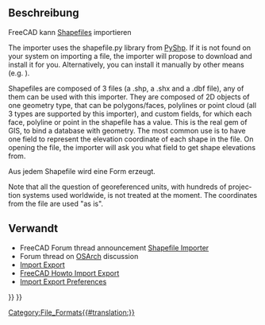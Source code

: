 <languages/>

<div lang="en" dir="ltr" class="mw-content-ltr">
{{Docnav
|[[Arch_3DS|3DS]]
|
|[[BIM_Workbench|BIM]]
|IconL=
|IconR=
|IconC=Workbench_BIM.svg
}}
</div>

{{TOCright}}

<span id="Description"></span>
==Beschreibung==

FreeCAD kann  [https://de.wikipedia.org/wiki/Shapefile Shapefiles] importieren

<div lang="en" dir="ltr" class="mw-content-ltr">
The importer uses the shapefile.py library from [https://github.com/GeospatialPython/pyshp PyShp]. If it is not found on your system on importing a file, the importer will propose to download and install it for you. Alternatively, you can install it manually by other means (e.g. {{Incode|pip install pyshp}}).
</div>

<div lang="en" dir="ltr" class="mw-content-ltr">
Shapefiles are composed of 3 files (a .shp, a .shx and a .dbf file), any of them can be used with this importer. They are composed of 2D objects of one geometry type, that can be polygons/faces, polylines or point cloud (all 3 types are supported by this importer), and custom fields, for which each face, polyline or point in the shapefile has a value. This is the real gem of GIS, to bind a database with geometry. The most common use is to have one field to represent the elevation coordinate of each shape in the file. On opening the file, the importer will ask you what field to get shape elevations from.
</div>

Aus jedem Shapefile wird eine Form erzeugt.

<div lang="en" dir="ltr" class="mw-content-ltr">
Note that all the question of georeferenced units, with hundreds of projection systems used worldwide, is not treated at the moment. The coordinates from the file are used "as is".
</div>

<span id="Related"></span>
== Verwandt ==

<div lang="en" dir="ltr" class="mw-content-ltr">
* FreeCAD Forum thread announcement [https://forum.freecad.org/viewtopic.php?f=9&t=46150 Shapefile Importer]
* Forum thread on [https://community.osarch.org/discussion/comment/578#Comment_578 OSArch] discussion
* [[Import_Export|Import Export]]
* [[FreeCAD_Howto_Import_Export|FreeCAD Howto Import Export]]
* [[Import_Export_Preferences|Import Export Preferences]]
</div>


<div lang="en" dir="ltr" class="mw-content-ltr">
{{Docnav
|[[Arch_3DS|3DS]]
|
|[[BIM_Workbench|BIM]]
|IconL=
|IconR=
|IconC=Workbench_BIM.svg
}}
</div>

{{BIM_Tools_navi{{#translation:}}}}
{{Userdocnavi{{#translation:}}}}
[[Category:File_Formats{{#translation:}}]]